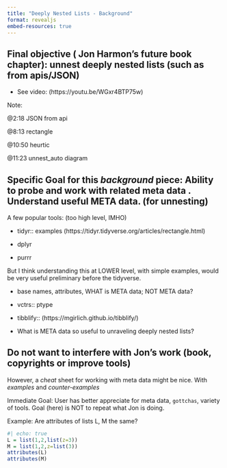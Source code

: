 ```yaml
---
title: "Deeply Nested Lists - Background"
format: revealjs
embed-resources: true
---
```




## Final objective ( Jon Harmon's future book chapter):  unnest deeply nested lists (such as from apis/JSON)

- See video: (https://youtu.be/WGxr4BTP75w) 

Note:

@2:18 JSON from api

@8:13 rectangle

@10:50 heurtic

@11:23 unnest_auto diagram


## Specific Goal for this *background*  piece:   Ability to probe and work with related meta data .  Understand useful META data. (for unnesting)

A few popular tools: (too high level, IMHO)

- tidyr::    examples (https://tidyr.tidyverse.org/articles/rectangle.html)

- dplyr

- purrr


But I think  understanding this at LOWER level, with simple examples, would be very useful preliminary before the tidyverse.

- base  names, attributes,   WHAT is META data;  NOT META data?
- vctrs:: ptype
- tibblify::   (https://mgirlich.github.io/tibblify/)

- What is META data so useful to unraveling deeply nested lists?

## Do not want to interfere with Jon's work (book, **copyrights** or improve tools)

However, a *cheat* sheet for working with meta data might be nice.
With *examples* and *counter-examples*

Immediate Goal:   User has better appreciate for meta data, `gottchas`, variety of tools.    Goal (here) is NOT to repeat what Jon is doing.


Example:  Are attributes of lists L, M the same?

```r
#| echo: true
L = list(1,2,list(z=3))
M = list(1,2,z=list(3))
attributes(L)
attributes(M)
```

